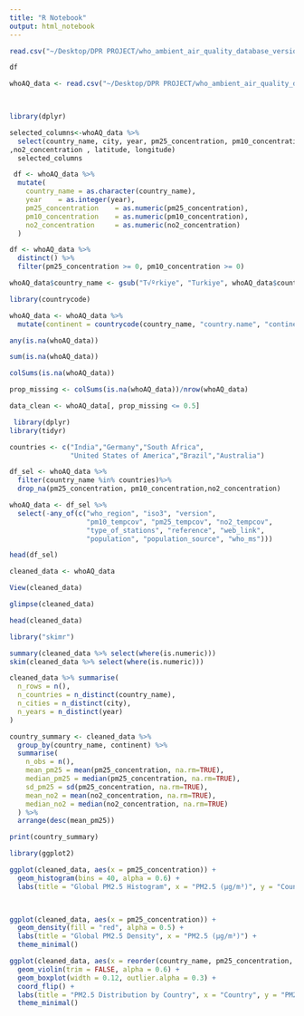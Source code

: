 ```yaml
---
title: "R Notebook"
output: html_notebook
---
```


```r
read.csv("~/Desktop/DPR PROJECT/who_ambient_air_quality_database_version_2024_(v6.1) (4).csv")
```

```r
df
```
```r
whoAQ_data <- read.csv("~/Desktop/DPR PROJECT/who_ambient_air_quality_database_version_2024_(v6.1) (4).csv") 

  

```



```r
library(dplyr)
```

```r
selected_columns<-whoAQ_data %>%
  select(country_name, city, year, pm25_concentration, pm10_concentration
,no2_concentration , latitude, longitude)
  selected_columns
```

```r
 df <- whoAQ_data %>%
  mutate(
    country_name = as.character(country_name),
    year    = as.integer(year),
    pm25_concentration    = as.numeric(pm25_concentration),
    pm10_concentration    = as.numeric(pm10_concentration),
    no2_concentration     = as.numeric(no2_concentration)
  )
```


```r
df <- whoAQ_data %>%
  distinct() %>%            
  filter(pm25_concentration >= 0, pm10_concentration >= 0)   

```

```r
whoAQ_data$country_name <- gsub("T√ºrkiye", "Turkiye", whoAQ_data$country_name)

```

```r
library(countrycode)
```


```r


whoAQ_data <- whoAQ_data %>%
  mutate(continent = countrycode(country_name, "country.name", "continent"))

```


```r
any(is.na(whoAQ_data))

```

```r
sum(is.na(whoAQ_data))

```

```r
colSums(is.na(whoAQ_data))

```

```r
prop_missing <- colSums(is.na(whoAQ_data))/nrow(whoAQ_data)

data_clean <- whoAQ_data[, prop_missing <= 0.5]


```



```r
 library(dplyr)
library(tidyr)

countries <- c("India","Germany","South Africa",
               "United States of America","Brazil","Australia")

df_sel <- whoAQ_data %>%
  filter(country_name %in% countries)%>% 
  drop_na(pm25_concentration, pm10_concentration,no2_concentration)

```


```r
whoAQ_data <- df_sel %>%
  select(-any_of(c("who_region", "iso3", "version", 
                   "pm10_tempcov", "pm25_tempcov", "no2_tempcov",
                   "type_of_stations", "reference", "web_link", 
                   "population", "population_source", "who_ms")))

```



```r
head(df_sel)
```





```r
cleaned_data <- whoAQ_data

```


```r
View(cleaned_data)

```


```r
glimpse(cleaned_data)
```

```r
head(cleaned_data)
```





```r
library("skimr")
```


```r

summary(cleaned_data %>% select(where(is.numeric)))
skim(cleaned_data %>% select(where(is.numeric)))  

```


```r
cleaned_data %>% summarise(
  n_rows = n(),
  n_countries = n_distinct(country_name),
  n_cities = n_distinct(city),
  n_years = n_distinct(year)
)

```

```r

country_summary <- cleaned_data %>%
  group_by(country_name, continent) %>%
  summarise(
    n_obs = n(),
    mean_pm25 = mean(pm25_concentration, na.rm=TRUE),
    median_pm25 = median(pm25_concentration, na.rm=TRUE),
    sd_pm25 = sd(pm25_concentration, na.rm=TRUE),
    mean_no2 = mean(no2_concentration, na.rm=TRUE),
    median_no2 = median(no2_concentration, na.rm=TRUE)
  ) %>%
  arrange(desc(mean_pm25))

print(country_summary)


```
```r
library(ggplot2)
```



```r

ggplot(cleaned_data, aes(x = pm25_concentration)) +
  geom_histogram(bins = 40, alpha = 0.6) +
  labs(title = "Global PM2.5 Histogram", x = "PM2.5 (µg/m³)", y = "Count") 
  



```

```r
ggplot(cleaned_data, aes(x = pm25_concentration)) +
  geom_density(fill = "red", alpha = 0.5) +
  labs(title = "Global PM2.5 Density", x = "PM2.5 (µg/m³)") +
  theme_minimal()
```

```r

ggplot(cleaned_data, aes(x = reorder(country_name, pm25_concentration, FUN = median), y = pm25_concentration, fill = continent)) +
  geom_violin(trim = FALSE, alpha = 0.6) +
  geom_boxplot(width = 0.12, outlier.alpha = 0.3) +
  coord_flip() +
  labs(title = "PM2.5 Distribution by Country", x = "Country", y = "PM2.5 (µg/m³)") +
  theme_minimal()

```

